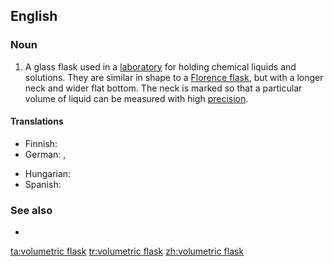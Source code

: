 ==English==
{{wikipedia}}

===Noun===
{{en-noun|head=[[volumetric]] [[flask]]}}

# {{lb|en|chemistry}} A glass flask used in a [[laboratory]] for holding chemical liquids and solutions. They are similar in shape to a [[Florence flask]], but with a longer neck and wider flat bottom. The neck is marked so that a particular volume of liquid can be measured with high [[precision]].

====Translations====
{{trans-top|laboratory flask}}
* Finnish: {{t|fi|mittapullo}}
* German: {{t|de|Messkolben|m}}, {{t|de|Maßkolben|m}}
{{trans-mid}}
* Hungarian: {{t|hu|mérőlombik}}
* Spanish: {{t|es|matraz aforado|m}}
{{trans-bottom}}

===See also===
* {{l|en|Florence flask}}

[[ta:volumetric flask]]
[[tr:volumetric flask]]
[[zh:volumetric flask]]
